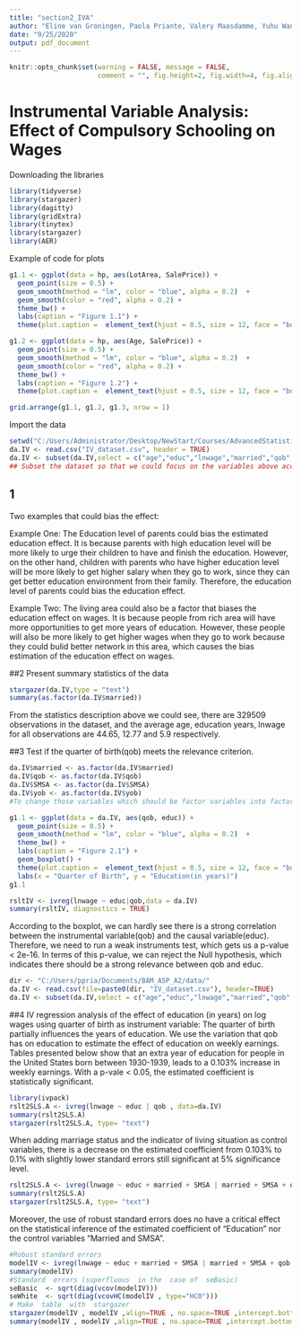 ```yaml
---
title: "section2_IVA"
author: "Eline van Groningen, Paola Priante, Valery Maasdamme, Yuhu Wang"
date: "9/25/2020"
output: pdf_document
---
```


```r
knitr::opts_chunk$set(warning = FALSE, message = FALSE, 
                      comment = "", fig.height=2, fig.width=4, fig.align = "center")
```

# Instrumental Variable Analysis: Effect of Compulsory Schooling on Wages

Downloading the libraries 

```r
library(tidyverse)
library(stargazer)
library(dagitty)
library(gridExtra)
library(tinytex)
library(stargazer)
library(AER)
```

Example of code for plots 

```r
g1.1 <- ggplot(data = hp, aes(LotArea, SalePrice)) +
  geom_point(size = 0.5) + 
  geom_smooth(method = "lm", color = "blue", alpha = 0.2)  + 
  geom_smooth(color = "red", alpha = 0.2) + 
  theme_bw() +
  labs(caption = "Figure 1.1") +
  theme(plot.caption =  element_text(hjust = 0.5, size = 12, face = "bold"))

g1.2 <- ggplot(data = hp, aes(Age, SalePrice)) +
  geom_point(size = 0.5) + 
  geom_smooth(method = "lm", color = "blue", alpha = 0.2)  + 
  geom_smooth(color = "red", alpha = 0.2) + 
  theme_bw() +
  labs(caption = "Figure 1.2") +
  theme(plot.caption =  element_text(hjust = 0.5, size = 12, face = "bold"))

grid.arrange(g1.1, g1.2, g1.3, nrow = 1)
```
Import the data
```r
setwd("C:/Users/Administrator/Desktop/NewStart/Courses/AdvancedStatisticsandProgramming/assignment2/github/BAM_ASP_A2/data")
da.IV <- read.csv("IV_dataset.csv", header = TRUE)
da.IV <- subset(da.IV,select = c("age","educ","lnwage","married","qob","SMSA","yob"))
## Subset the dataset so that we could focus on the variables above according to the order
```
## 1 
Two examples that could bias the effect:

Example One: The Education level of parents could bias the estimated education effect. It is because parents with high education level will be more likely to urge their children to have and finish the education. However, on the other hand, children with parents who have higher education level will be more likely to get higher salary when they go to work, since they can get better education environment from their family. Therefore, the education level of parents could bias the education effect.

Example Two: The living area could also be a factor that biases the education effect on wages. It is because people from rich area will have more opportunities to get more years of education. However, these people will also be more likely to get higher wages when they go to work because they could bulid better network in this area, which causes the bias estimation of the education effect on wages.

##2
Present summary statistics of the data

```r
stargazer(da.IV,type = "text")
summary(as.factor(da.IV$married))
```
From the statistics description above we could see, there are 329509 observations in the dataset, and the average age, education years, lnwage for all observations are 44.65, 12.77 and 5.9 respectively.

##3
Test if the quarter of birth(qob) meets the relevance criterion.
```r
da.IV$married <- as.factor(da.IV$married)
da.IV$qob <- as.factor(da.IV$qob)
da.IV$SMSA <- as.factor(da.IV$SMSA)
da.IV$yob <- as.factor(da.IV$yob)
#To change those variables which should be factor variables into factor vaiables.

g1.1 <- ggplot(data = da.IV, aes(qob, educ)) +
  geom_point(size = 0.5) + 
  geom_smooth(method = "lm", color = "blue", alpha = 0.2)  + 
  theme_bw() +
  labs(caption = "Figure 2.1") +
  geom_boxplot() + 
  theme(plot.caption =  element_text(hjust = 0.5, size = 12, face = "bold")) + 
  labs(x = "Quarter of Birth", y = "Education(in years)")
g1.1

rsltIV <- ivreg(lnwage ~ educ|qob,data = da.IV)
summary(rsltIV, diagnostics = TRUE)
```
According to the boxplot, we can hardly see there is a strong correlation between the instrumental variable(qob) and the causal variable(educ). Therefore, we need to run a weak instruments test, which gets us a p-value < 2e-16. In terms of this p-value, we can reject the Null hypothesis, which indicates there should be a strong relevance between qob and educ.

```r
dir <- "C:/Users/ppria/Documents/BAM_ASP_A2/data/"
da.IV <- read.csv(file=paste0(dir, "IV_dataset.csv"), header=TRUE)
da.IV <- subset(da.IV,select = c("age","educ","lnwage","married","qob","SMSA","yob"))

```
##4
IV regression analysis of the effect of education (in years) on log wages using quarter of birth as instrument variable: The quarter of birth partially influences the years of education. We use the variation that qob has on education to estimate the effect of education on weekly earnings. 
Tables presented below show that an extra year of education for people in the United States born between 1930-1939, leads to a 0.103% increase in weekly earnings. With a p-vale < 0.05, the estimated coefficient is statistically significant. 

```r
library(ivpack)
rslt2SLS.A <- ivreg(lnwage ~ educ | qob , data=da.IV)
summary(rslt2SLS.A)
stargazer(rslt2SLS.A, type= "text")
```
When adding marriage status and the indicator of living situation as control variables, there is a  decrease on the estimated coefficient from 0.103% to 0.1% with slightly lower standard errors still significant at 5% significance level. 
```r
rslt2SLS.A <- ivreg(lnwage ~ educ + married + SMSA | married + SMSA + qob , data=da.IV)
summary(rslt2SLS.A)
stargazer(rslt2SLS.A, type= "text")
```
Moreover, the use of robust standard errors does no have a critical effect on the statistical inference of the estimated coefficient of "Education" nor the control variables "Married and SMSA".
```r
#Robust standard errors
modelIV <- ivreg(lnwage ~ educ + married + SMSA | married + SMSA + qob , data=da.IV)
summary(modelIV)
#Standard  errors (superfluous  in the  case of  seBasic)
seBasic  <- sqrt(diag(vcov(modelIV)))
seWhite  <- sqrt(diag(vcovHC(modelIV , type="HC0")))
# Make  table  with  stargazer
stargazer(modelIV , modelIV ,align=TRUE , no.space=TRUE ,intercept.bottom = FALSE ,se = list(seBasic , seWhite), type= "text")
summary(modelIV , modelIV ,align=TRUE , no.space=TRUE ,intercept.bottom = FALSE ,se = list(seBasic , seWhite))
```